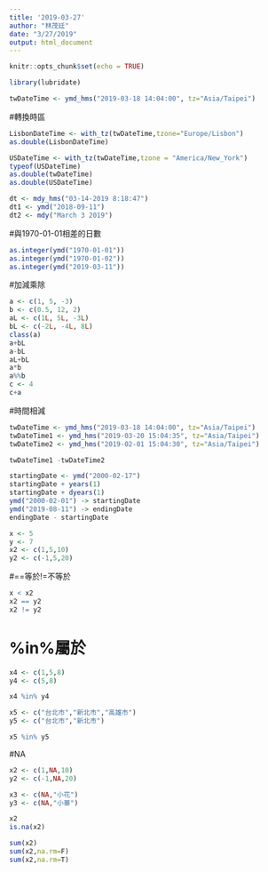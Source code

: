 ```yaml
---
title: '2019-03-27'
author: "林茂廷"
date: "3/27/2019"
output: html_document
---
```


```r
knitr::opts_chunk$set(echo = TRUE)
```

```r
library(lubridate)
```

```r
twDateTime <- ymd_hms("2019-03-18 14:04:00", tz="Asia/Taipei")
```
#轉換時區
```r
LisbonDateTime <- with_tz(twDateTime,tzone="Europe/Lisbon")
as.double(LisbonDateTime)
```

```r
USDateTime <- with_tz(twDateTime,tzone = "America/New_York")
typeof(USDateTime)
as.double(twDateTime)
as.double(USDateTime)
```

```r
dt <- mdy_hms("03-14-2019 8:18:47")
dt1 <- ymd("2018-09-11")
dt2 <- mdy("March 3 2019")
```
#與1970-01-01相差的日數
```r
as.integer(ymd("1970-01-01"))
as.integer(ymd("1970-01-02"))
as.integer(ymd("2019-03-11"))
```
#加減乘除
```r
a <- c(1, 5, -3)
b <- c(0.5, 12, 2)
aL <- c(1L, 5L, -3L)
bL <- c(-2L, -4L, 8L)
class(a)
a+bL
a-bL
aL+bL
a*b
a%%b
c <- 4
c+a
```
#時間相減
```r
twDateTime <- ymd_hms("2019-03-18 14:04:00", tz="Asia/Taipei")
twDateTime1 <- ymd_hms("2019-03-20 15:04:35", tz="Asia/Taipei")
twDateTime2 <- ymd_hms("2019-02-01 15:04:30", tz="Asia/Taipei")
```

```r
twDateTime1 -twDateTime2
```

```r
startingDate <- ymd("2000-02-17")
startingDate + years(1)
startingDate + dyears(1)
ymd("2000-02-01") -> startingDate
ymd("2019-08-11") -> endingDate
endingDate - startingDate
```

```r
x <- 5
y <- 7
x2 <- c(1,5,10)
y2 <- c(-1,5,20)
```
#==等於!=不等於
```r
x < x2
x2 == y2
x2 != y2
```
# %in%屬於
```r
x4 <- c(1,5,8)
y4 <- c(5,8)

x4 %in% y4

x5 <- c("台北市","新北市","高雄市")
y5 <- c("台北市","新北市")

x5 %in% y5
```
#NA
```r
x2 <- c(1,NA,10)
y2 <- c(-1,NA,20)

x3 <- c(NA,"小花")
y3 <- c(NA,"小華")

x2 
is.na(x2)
```

```r
sum(x2)
sum(x2,na.rm=F)
sum(x2,na.rm=T)
```

